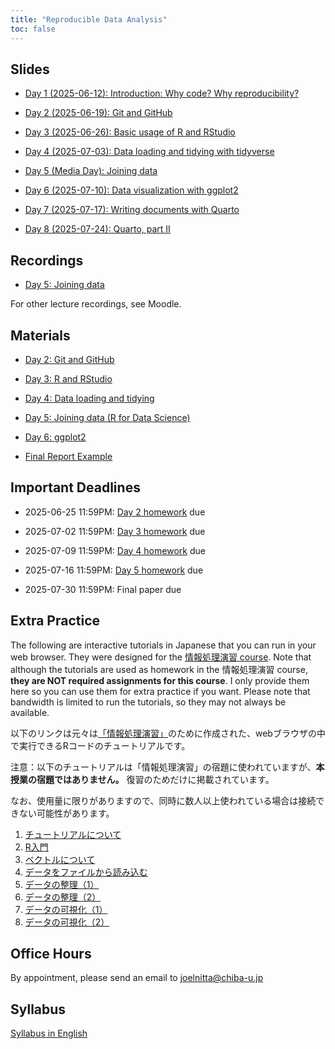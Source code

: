 ```yaml
---
title: "Reproducible Data Analysis"
toc: false
---
```


## Slides

- [Day 1 (2025-06-12): Introduction: Why code? Why reproducibility?](day1/index.qmd)

- [Day 2 (2025-06-19): Git and GitHub](day2/index.qmd)

- [Day 3 (2025-06-26): Basic usage of R and RStudio](day3/index.qmd)

- [Day 4 (2025-07-03): Data loading and tidying with tidyverse](day4/index.qmd)

- [Day 5 (Media Day): Joining data](day5/index.qmd)

- [Day 6 (2025-07-10): Data visualization with ggplot2](day6/index.qmd)

- [Day 7 (2025-07-17): Writing documents with Quarto](day7/index.qmd)

- [Day 8 (2025-07-24): Quarto, part II](day8/index.qmd)

## Recordings

- [Day 5: Joining data](https://youtu.be/NOfTnoEtCYk)

For other lecture recordings, see Moodle.

## Materials

- [Day 2: Git and GitHub](day2/day02_intro_to_git.qmd)

- [Day 3: R and RStudio](day3/day03_intro_to_r.qmd)

- [Day 4: Data loading and tidying](day4/day04_tidy.qmd)

- [Day 5: Joining data (R for Data Science)](https://r4ds.hadley.nz/joins)

- [Day 6: ggplot2](day6/day06_ggplot2.qmd)

- [Final Report Example](https://github.com/data-analysis-chiba/gapminder-report/)

## Important Deadlines

- 2025-06-25 11:59PM: [Day 2 homework](https://github.com/data-analysis-chiba/day02-git/blob/main/git_facts.md) due

- 2025-07-02 11:59PM: [Day 3 homework](https://github.com/data-analysis-chiba/day03-r/blob/main/day03_homework.R) due

- 2025-07-09 11:59PM: [Day 4 homework](https://github.com/data-analysis-chiba/day04-tidy/blob/main/day04_homework.R) due

- 2025-07-16 11:59PM: [Day 5 homework](https://github.com/data-analysis-chiba/day05-join/blob/main/day05_homework.R) due

- 2025-07-30 11:59PM: Final paper due

## Extra Practice

The following are interactive tutorials in Japanese that you can run in your web browser. They were designed for the [情報処理演習 course](https://joelnitta.github.io/joho-shori/). Note that although the tutorials are used as homework in the 情報処理演習 course, **they are NOT required assignments for this course**. I only provide them here so you can use them for extra practice if you want. Please note that bandwidth is limited to run the tutorials, so they may not always be available.

以下のリンクは元々は[「情報処理演習」](https://joelnitta.github.io/joho-shori/)のために作成された、webブラウザの中で実行できるRコードのチュートリアルです。

注意：以下のチュートリアルは「情報処理演習」の宿題に使われていますが、**本授業の宿題ではありません。** 復習のためだけに掲載されています。

なお、使用量に限りがありますので、同時に数人以上使われている場合は接続できない可能性があります。

1. [チュートリアルについて](https://joelnitta.shinyapps.io/00-learnr/)
2. [R入門](https://joelnitta.shinyapps.io/01-intro/)
3. [ベクトルについて](https://joelnitta.shinyapps.io/02-vectors)
4. [データをファイルから読み込む](https://joelnitta.shinyapps.io/03-load/)
5. [データの整理（1）](https://joelnitta.shinyapps.io/04-tidy-1/)
6. [データの整理（2）](https://joelnitta.shinyapps.io/05-tidy-2/)
7. [データの可視化（1）](https://joelnitta.shinyapps.io/06-plot-1/)
8. [データの可視化（2）](https://joelnitta.shinyapps.io/07-plot-2/)

## Office Hours

By appointment, please send an email to <joelnitta@chiba-u.jp>

## Syllabus

[Syllabus in English](https://syllabus.gs.chiba-u.jp/2025/101101101076000/Z011531301/en_US)
